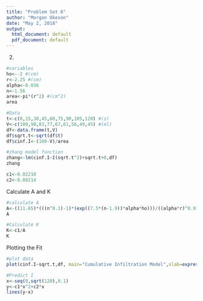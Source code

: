 ```yaml
---
title: "Problem Set 6"
author: "Morgan Okeson"
date: "May 2, 2018"
output:
  html_document: default
  pdf_document: default
---
```


2. 
```r

#variables
ho<--2 #(cm)
r<-2.25 #(cm)
alpha<-0.036
n<-1.56
area<-pi*(r^2) #(cm^2)
area

#Data
t<-c(0,15,30,45,60,75,90,105,120) #(s)
V<-c(100,90,83,77,67,61,56,49,45) #(ml)
df<-data.frame(t,V)
df$sqrt.t<-sqrt(df$t)
df$cinf.I<-(100-V)/area

#zhang model function
zhang<-lm(cinf.I~I(sqrt.t^2)+sqrt.t+0,df)
zhang

c1<-0.02210
c2<-0.08214


```

Calculate A and K
```r

#calculate A
A<-((11.65)*(((n^0.1)-1)*(exp((7.5*(n-1.9))*alpha*ho)))/((alpha*r)^0.91))
A

#Calculate K
K<-c1/A
K

```

Plotting the Fit
```r

#plot data
plot(cinf.I~sqrt.t,df, main="Cumulative Infiltration Model",xlab=expression(t^{1/2}~(s)),ylab="Cumulative Infiltration (cm)",pch=20,col="black")

#Predict I
x<-seq(0,sqrt(120),0.1)
y<-c1*x^2+c2*x
lines(y~x)

```
